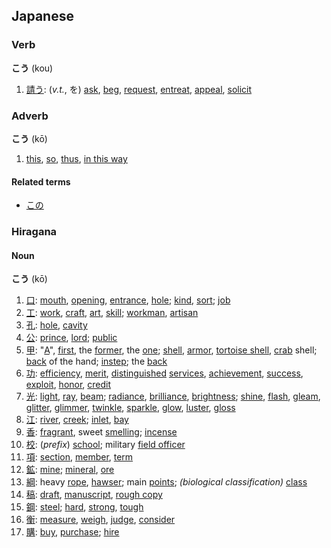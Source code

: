 == Japanese ==
===Verb===
'''こう''' (kou)

# [[請う]]: (''v.t.'', を) [[ask]], [[beg]], [[request]], [[entreat]], [[appeal]], [[solicit]]

===Adverb===
'''こう''' (kō)

# [[this]], [[so]], [[thus]], [[in this way]]

====Related terms====
*[[この]]

===Hiragana===
====Noun====
'''こう''' (kō)

# [[口]]: [[mouth]], [[opening]], [[entrance]], [[hole]]; [[kind]], [[sort]]; [[job]]
# [[工]]: [[work]], [[craft]], [[art]], [[skill]]; [[workman]], [[artisan]]
# [[孔]]: [[hole]], [[cavity]]
# [[公]]: [[prince]], [[lord]]; [[public]]
# [[甲]]: "[[A]]", [[first]], the [[former]], the [[one]]; [[shell]], [[armor]], [[tortoise shell]], [[crab]] shell; [[back]] of the hand; [[instep]]; the [[back]]
# [[功]]: [[efficiency]], [[merit]], [[distinguished]] [[service]]s, [[achievement]], [[success]], [[exploit]], [[honor]], [[credit]]
# [[光]]: [[light]], [[ray]], [[beam]]; [[radiance]], [[brilliance]], [[brightness]]; [[shine]], [[flash]], [[gleam]], [[glitter]], [[glimmer]], [[twinkle]], [[sparkle]], [[glow]], [[luster]], [[gloss]]
# [[江]]: [[river]], [[creek]]; [[inlet]], [[bay]]
# [[香]]: [[fragrant]], sweet [[smelling]]; [[incense]]
# [[校]]: (''prefix'') [[school]]; military [[field officer]]
# [[項]]: [[section]], [[member]], [[term]]
# [[鉱]]: [[mine]]; [[mineral]], [[ore]]
# [[綱]]: heavy [[rope]], [[hawser]]; main [[points]]; ''(biological classification)'' [[class]]
# [[稿]]: [[draft]], [[manuscript]], [[rough copy]]
# [[鋼]]: [[steel]]; [[hard]], [[strong]], [[tough]]
# [[衡]]: [[measure]], [[weigh]], [[judge]], [[consider]]
# [[購]]: [[buy]], [[purchase]]; [[hire]]